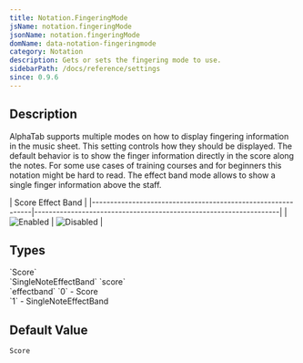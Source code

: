 ```yaml
---
title: Notation.FingeringMode
jsName: notation.fingeringMode
jsonName: notation.fingeringMode
domName: data-notation-fingeringmode
category: Notation
description: Gets or sets the fingering mode to use.
sidebarPath: /docs/reference/settings
since: 0.9.6
---
```



## Description

AlphaTab supports multiple modes on how to display fingering information in the music sheet. This setting controls how they should be displayed. The default behavior is to show the finger information 
directly in the score along the notes. For some use cases of training courses and for beginners this notation might be hard to read. The effect band mode allows to show a single finger information above the staff.

<PropertyDescription metadata={metadata} />

| Score                                                        Effect Band                                                        |
|-------------------------------------------------------------|-------------------------------------------------------------------|
| ![Enabled](/img/reference/property/fingeringmode-score.png) | ![Disabled](/img/reference/property/fingeringmode-effectband.png) |

## Types

<TypeTable>
    <TypeRow name="AlphaTab.FingeringMode" type="net">
        `Score`<br />
        `SingleNoteEffectBand`
    </TypeRow>
    <TypeRow name="string" type="js-html">
        `score`<br />
        `effectband`
    </TypeRow>
    <TypeRow name="int" type="js-html">
        `0` - Score <br />
        `1` - SingleNoteEffectBand
    </TypeRow>
</TypeTable>

## Default Value

`Score`